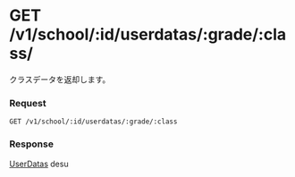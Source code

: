 # GET /v1/school/:id/userdatas/:grade/:class/ 

クラスデータを返却します。

### Request

```http 
GET /v1/school/:id/userdatas/:grade/:class
```

### Response

[UserDatas](../types/userDatas) desu
